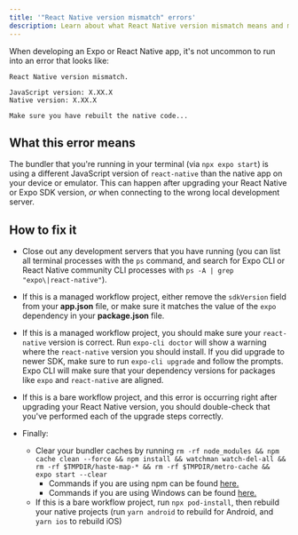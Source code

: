 ```yaml
---
title: '"React Native version mismatch" errors'
description: Learn about what React Native version mismatch means and measures you can take to resolve it when using Expo.
---
```


When developing an Expo or React Native app, it's not uncommon to run into an error that looks like:

```
React Native version mismatch.

JavaScript version: X.XX.X
Native version: X.XX.X

Make sure you have rebuilt the native code...
```

## What this error means

The bundler that you're running in your terminal (via `npx expo start`) is using a different JavaScript version of `react-native` than the native app on your device or emulator. This can happen after upgrading your React Native or Expo SDK version, _or_ when connecting to the wrong local development server.

## How to fix it

- Close out any development servers that you have running (you can list all terminal processes with the `ps` command, and search for Expo CLI or React Native community CLI processes with `ps -A | grep "expo\|react-native"`).

- If this is a managed workflow project, either remove the `sdkVersion` field from your **app.json** file, or make sure it matches the value of the `expo` dependency in your **package.json** file.

- If this is a managed workflow project, you should make sure your `react-native` version is correct. Run `expo-cli doctor` will show a warning where the `react-native` version you should install. If you did upgrade to newer SDK, make sure to run `expo-cli upgrade` and follow the prompts. Expo CLI will make sure that your dependency versions for packages like `expo` and `react-native` are aligned.

- If this is a bare workflow project, and this error is occurring right after upgrading your React Native version, you should double-check that you've performed each of the upgrade steps correctly.

- Finally:
  - Clear your bundler caches by running `rm -rf node_modules && npm cache clean --force && npm install && watchman watch-del-all && rm -rf $TMPDIR/haste-map-* && rm -rf $TMPDIR/metro-cache && expo start --clear`
    - Commands if you are using npm can be found [here.](clear-cache-macos-linux)
    - Commands if you are using Windows can be found [here.](clear-cache-windows)
  - If this is a bare workflow project, run `npx pod-install`, then rebuild your native projects (run `yarn android` to rebuild for Android, and `yarn ios` to rebuild iOS)
